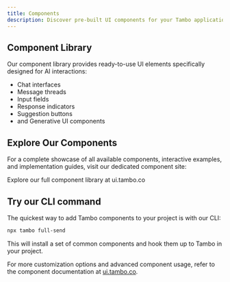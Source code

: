 ```yaml
---
title: Components
description: Discover pre-built UI components for your Tambo application
---
```


## Component Library

Our component library provides ready-to-use UI elements specifically designed for AI interactions:

- Chat interfaces
- Message threads
- Input fields
- Response indicators
- Suggestion buttons
- and Generative UI components

## Explore Our Components

For a complete showcase of all available components, interactive examples, and implementation guides, visit our dedicated component site:

<Cards>
  <Card href="https://ui.tambo.co" title="Component Library">
    Explore our full component library at ui.tambo.co
  </Card>
</Cards>

## Try our CLI command

The quickest way to add Tambo components to your project is with our CLI:

```bash
npx tambo full-send
```

This will install a set of common components and hook them up to Tambo in your project.

For more customization options and advanced component usage, refer to the component documentation at [ui.tambo.co](https://ui.tambo.co).

